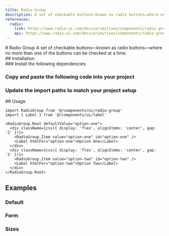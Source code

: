 ```yaml
---
title: Radio Group
description: A set of checkable buttons—known as radio buttons—where no more than one of the buttons can be checked at a time.
references:
  radix:
    link: https://www.radix-ui.com/docs/primitives/components/radio-group
    api: https://www.radix-ui.com/docs/primitives/components/radio-group#api-reference
---
```

<ContentContainer>

<Section gap="1">
# Radio Group
<Paragraph size={'extraLarge'} color={'tertiary'}>A set of checkable buttons—known as radio buttons—where no more than one of the buttons can be checked at a time.</Paragraph>
<ComponentPreview name="radio-group" withRecipe />
</Section>

<Section>
## Installation

<Steps>
<Section>
### Install the following dependencies

<InstallTabs pkg="@radix-ui/react-radio-group" />

### Copy and paste the following code into your project

<ComponentSource name="radio-group" />

### Update the import paths to match your project setup
</Section>
</Steps>
</Section>

<Section>
## Usage

```tsx
import RadioGroup from '@/components/ui/radio-group'
import { Label } from '@/components/ui/label'
```
```tsx
<RadioGroup.Root defaultValue="option-one">
  <div className={css({ display: 'flex', alignItems: 'center', gap: '2' })}>
    <RadioGroup.Item value="option-one" id="option-one" />
    <Label htmlFor="option-one">Option One</Label>
  </div>
  <div className={css({ display: 'flex', alignItems: 'center', gap: '2' })}>
    <RadioGroup.Item value="option-two" id="option-two" />
    <Label htmlFor="option-two">Option Two</Label>
  </div>
</RadioGroup.Root>
```
</Section>

<Section>

## Examples
### Default
<ComponentPreview name="radio-group" />

### Form
<ComponentPreview name="radio-group" file="form" />

### Sizes
<ComponentPreview name="radio-group" file="sizes" />

</Section>
</ContentContainer>